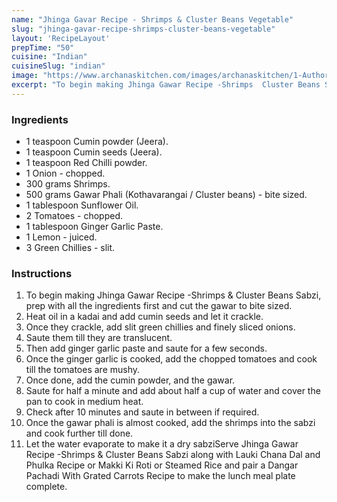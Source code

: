 ---
name: "Jhinga Gavar Recipe - Shrimps & Cluster Beans Vegetable"
slug: "jhinga-gavar-recipe-shrimps-cluster-beans-vegetable"
layout: 'RecipeLayout'
prepTime: "50"
cuisine: "Indian"
cuisineSlug: "indian"
image: "https://www.archanaskitchen.com/images/archanaskitchen/1-Author/Sadafabbasi79-yahoo.com/Jhinga_gawar_Shrimps_gawar_sabzi_recipe.jpg"
excerpt: "To begin making Jhinga Gawar Recipe -Shrimps  Cluster Beans Sabzi, prep with all the ingredients first and cut the gawar to bite sized"
---

### Ingredients

- 1 teaspoon Cumin powder (Jeera).
- 1 teaspoon Cumin seeds (Jeera).
- 1 teaspoon Red Chilli powder.
- 1 Onion - chopped.
- 300 grams Shrimps.
- 500 grams Gawar Phali (Kothavarangai / Cluster beans) - bite sized.
- 1 tablespoon Sunflower Oil.
- 2 Tomatoes - chopped.
- 1 tablespoon Ginger Garlic Paste.
- 1 Lemon - juiced.
- 3 Green Chillies - slit.

### Instructions

1. To begin making Jhinga Gawar Recipe -Shrimps & Cluster Beans Sabzi, prep with all the ingredients first and cut the gawar to bite sized.
1. Heat oil in a kadai and add cumin seeds and let it crackle.
1. Once they crackle, add slit green chillies and finely sliced onions.
1. Saute them till they are translucent.
1. Then add ginger garlic paste and saute for a few seconds.
1. Once the ginger garlic is cooked, add the chopped tomatoes and cook till the tomatoes are mushy.
1. Once done, add the cumin powder, and the gawar.
1. Saute for half a minute and add about half a cup of water and cover the pan to cook in medium heat.
1. Check after 10 minutes and saute in between if required.
1. Once the gawar phali is almost cooked, add the shrimps into the sabzi and cook further till done.
1. Let the water evaporate to make it a dry sabziServe Jhinga Gawar Recipe -Shrimps & Cluster Beans Sabzi along with Lauki Chana Dal  and Phulka Recipe or Makki Ki Roti  or Steamed Rice and pair a Dangar Pachadi With Grated Carrots Recipe to make the lunch meal plate complete.
